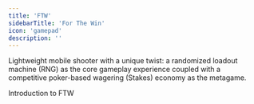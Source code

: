 ```yaml
---
title: 'FTW'
sidebarTitle: 'For The Win'
icon: 'gamepad'
description: ''
---
```

Lightweight mobile shooter with a unique twist: a randomized loadout machine (RNG) as the core gameplay experience coupled with a competitive poker-based wagering (Stakes) economy as the metagame.

  <Card title="Game Overview" icon="joystick" href="overview-ftw">
  Introduction to FTW
  </Card>
<CardGroup cols={4}>
    <Card title="Custom Lobbies" icon="crown" href="ftw/gameplay">
  </Card>
    <Card title="Tournaments" icon="spinner" href="ftw/tournaments">
  </Card>
    <Card title="Clans" icon="circle-plus" href="ftw/clans">
  </Card>
    <Card title="Wagering" icon="bullseye-arrow" href="ftw/wagering">
  </Card>
</CardGroup>